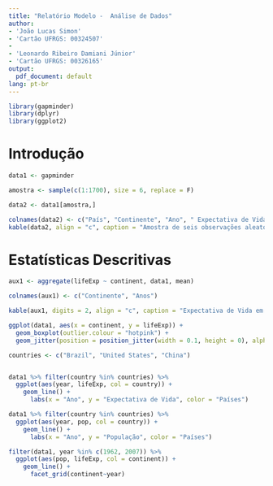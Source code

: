 ---
title: "Relatório Modelo -  Análise de Dados"
author:
- 'João Lucas Simon'
- 'Cartão UFRGS: 00324507'
-
- 'Leonardo Ribeiro Damiani Júnior'
- 'Cartão UFRGS: 00326165'
output:
  pdf_document: default
lang: pt-br
---

\setlength{\parindent}{1cm}

```{r echo=FALSE, message=FALSE, warning=FALSE}
library(gapminder)
library(dplyr)
library(ggplot2)
```

# Introdução

```{r echo=FALSE, message=FALSE, warning=FALSE}
data1 <- gapminder

amostra <- sample(c(1:1700), size = 6, replace = F)

data2 <- data1[amostra,]

colnames(data2) <- c("País", "Continente", "Ano", " Expectativa de Vida", "População", "GDP per-capita")
kable(data2, align = "c", caption = "Amostra de seis observações aleatórias do banco de dados")

```


# Estatísticas Descritivas

```{r echo=FALSE, message=FALSE, warning=FALSE}
aux1 <- aggregate(lifeExp ~ continent, data1, mean)

colnames(aux1) <- c("Continente", "Anos")

kable(aux1, digits = 2, align = "c", caption = "Expectativa de Vida em cada Continente ")

```




```{r}
ggplot(data1, aes(x = continent, y = lifeExp)) +
  geom_boxplot(outlier.colour = "hotpink") +
  geom_jitter(position = position_jitter(width = 0.1, height = 0), alpha = 1/4)
```


```{r echo=FALSE, warning=FALSE}
countries <- c("Brazil", "United States", "China")


data1 %>% filter(country %in% countries) %>% 
  ggplot(aes(year, lifeExp, col = country)) +
    geom_line() +
      labs(x = "Ano", y = "Expectativa de Vida", color = "Países")

```


```{r echo=FALSE, warning=FALSE}

data1 %>% filter(country %in% countries) %>% 
  ggplot(aes(year, pop, col = country)) +
    geom_line() +
      labs(x = "Ano", y = "População", color = "Países")

```



```{r}

filter(data1, year %in% c(1962, 2007)) %>%
  ggplot(aes(pop, lifeExp, col = continent)) +
    geom_line() +
      facet_grid(continent~year)

```


